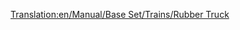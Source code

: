 [[Translation:en/Manual/Base Set/Trains/Rubber Truck]]
{{nl/Manual/Base Set/Trains/Wagons|Naam=Rubberwagon
|Afbeelding=[[File:en/Manual/Base Set/Trains/Rubbertruck.png]]
|NormaalKosten=£1,083 ($2,166)
|NormaalGewicht=19 / 40 t
|NormaalCapaciteit=21,000 litres of rubber
|MonoKosten="
|MonoGewicht=19 / 45 t
|MonoCapaciteit=26,000 litres of rubber
|MagKosten="
|MagGewicht=19 / 47 t
|MagCapaciteit=28,000 litres of rubber
|Omschrijving=Rubber is transported with this truck to good-plants in tropical climates.
}}